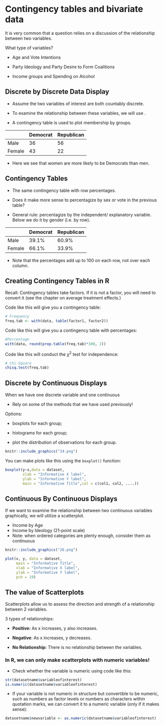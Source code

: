 #  Contingency tables and bivariate data

It is very common that a question relies on a discussion of the relationship between two variables. 

What type of variables?

- Age and Vote Intentions

- Party Ideology and Party Desire to Form Coalitions

- Income groups and Spending on Alcohol

## Discrete by Discrete Data Display 

- Assume the two variables of interest are both countably discrete.

- To examine the relationship between these variables, we will use \textbf{contingency tables}.

- A contingency table is used to plot membership by groups.

| | Democrat | Republican | 
|-|-|-|
|Male | 36 | 56 | 
|Female | 43 | 22 | 

- Here we see that women are more likely to be Democrats than men.

## Contingency Tables 

- The same contingency table with row percentages.

- Does it make more sense to percentagize by sex or vote in the previous table?

- General rule: percentagize by the independent/ explanatory variable. Below we do it by gender (i.e. by row).

| | Democrat | Republican | 
|-|-|-|
|Male | 39.1% | 60.9% | 
|Female | 66.1% | 33.9% | 

- Note that the percentages add up to 100 on each row, not over each column. 

## Creating Contingency Tables in R 

Recall: Contingency tables take factors. If it is not a factor, you will need to convert it (see the chapter on average treatment effects.)


Code like this will give you a contingency table:
```r
# Frequency 
freq.tab <- with(data, table(factor1, factor2))
```

Code like this will give you a contingency table with percentages:
```r
#Percentage 
with(data, round(prop.table(freq.tab)*100, 2))
```

Code like this will conduct the $\chi^2$ test for independence:
```r
# Chi-Square 
chisq.test(freq.tab)
```

## Discrete by Continuous Displays 

When we have one discrete variable and one continuous

- Rely on some of the methods that we have used previously! 

Options:

- boxplots for each group;

- histograms for each group;

- plot the distribution of observations for each group.

```r
knitr::include_graphics("24.png")
```

You can make plots like this using the <code>boxplot()</code> function:
```r
boxplot(y~x,data = dataset,
        xlab = "Informative X label",
        ylab = "Informative Y label",
        main = "Informative Title",col = c(col1, col2, ....))
```

## Continuous By Continuous Displays 

If we want to examine the relationship between two continuous variables graphically, we will utilize a scatterplot. 

- Income by Age
- Income by Ideology (21-point scale)
- Note: when ordered categories are plenty enough, consider them as continuous

```r
knitr::include_graphics("26.png")
```

```r
plot(x, y, data = dataset, 
     main = "Informative Title",
     xlab = "Informative X label",
     ylab = "Informative Y label",
     pch = 19)      
```

## The value of Scatterplots

Scatterplots allow us to assess the direction and strength of a relationship between 2 variables.

3 types of relationships:

- **Positive:** As x increases, y also increases.

- **Negative**: As x increases, y decreases.

- **No Relationship:** There is no relationship between the variables.



### In  R, we can only make scatterplots with **numeric** variables!

- Check whether the variable is numeric using code like this:

```r
str(datasetname$variableofinterest)
is.numeric(datasetname$variableofinterest)
```

- If your variable is not numeric in structure but convertible to be numeric, such as numbers as factor levels or numbers as characters within quotation marks, we can convert it to a numeric variable (only if it makes sense):

```r
datasetname$newvariable <- as.numeric(datasetname$variableofinterest)
```
